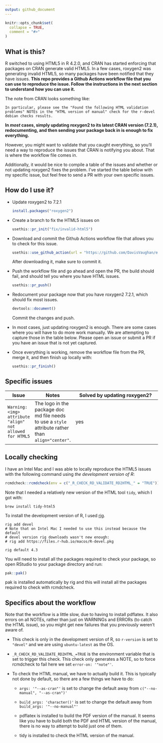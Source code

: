 ```yaml
---
output: github_document
---
```


<!-- README.md is generated from README.Rmd. Please edit that file -->

```r
knitr::opts_chunk$set(
  collapse = TRUE,
  comment = "#>"
)
```

## What is this?

R switched to using HTML5 in R 4.2.0, and CRAN has started enforcing that packages on CRAN generate valid HTML5. In a few cases, roxygen2 was generating invalid HTML5, so many packages have been notified that they have issues. **This repo provides a Github Actions workflow file that you can use to reproduce the issue. Follow the instructions in the next section to understand how you can use it.**


The note from CRAN looks something like:

```
In particular, please see the "Found the following HTML validation
problems" NOTEs in the "HTML version of manual" check for the r-devel
debian checks results.  
```

**In _most_ cases, simply updating roxygen2 to its latest CRAN version (7.2.1), redocumenting, and then sending your package back in is enough to fix everything.**

However, you might want to validate that you caught everything, so you'll need a way to reproduce the issues that CRAN is notifying you about. That is where the workflow file comes in.

Additionally, it would be nice to compile a table of the issues and whether or not updating roxygen2 fixes the problem. I've started the table below with my specific issue, but feel free to send a PR with your own specific issues.

## How do I use it?

- Update roxygen2 to 7.2.1

  ``` r
  install.packages("roxygen2")
  ```

- Create a branch to fix the HTML5 issues on

  ``` r
  usethis::pr_init("fix/invalid-html5")
  ```

- Download and commit the Github Actions workflow file that allows you to check for this issue.

  ``` r
  usethis::use_github_action(url = "https://github.com/DavisVaughan/extrachecks-html5/blob/main/R-CMD-check-HTML5.yaml")
  ```
  
  After downloading it, make sure to commit it.
  
- Push the workflow file and go ahead and open the PR, the build should fail, and should tell you where you have HTML issues.

  ``` r
  usethis::pr_push()
  ```
  
- Redocument your package now that you have roxygen2 7.2.1, which should fix most issues.

  ``` r
  devtools::document()
  ```
  
  Commit the changes and push.
  
- In most cases, just updating roxygen2 is enough. There are some cases where you will have to do more work manually. We are attempting to capture those in the table below. Please open an issue or submit a PR if you have an issue that is not yet captured.

- Once everything is working, remove the workflow file from the PR, merge it, and then finish up locally with:

  ``` r
  usethis::pr_finish()
  ```

## Specific issues

Issue | Notes | Solved by updating roxygen2?
----- | ----- | ----------------------------
`Warning: <img> attribute "align" not allowed for HTML5` | The logo in the package doc md file needs to use a `style` attribute rather than `align="center"`. | yes


## Locally checking

I have an Intel Mac and I was able to locally reproduce the HTML5 issues with the following command using _the development version of R_:

``` r
rcmdcheck::rcmdcheck(env = c("_R_CHECK_RD_VALIDATE_RD2HTML_" = "TRUE"))
```

Note that I needed a relatively new version of the HTML tool `tidy`, which I got with:

```
brew install tidy-html5
```

To install the development version of R, I used [rig](https://github.com/r-lib/rig).

```
rig add devel
# Note that on Intel Mac I needed to use this instead because the default
# devel version rig downloads wasn't new enough:
# rig add https://files.r-hub.io/macos/R-devel.pkg

rig default 4.3
```

You will need to install all the packages required to check your package, so open RStudio to your package directory and run:

``` r
pak::pak()
```

pak is installed automatically by rig and this will install all the packages required to check with rcmdcheck.

## Specifics about the workflow

Note that the workflow is a little slow, due to having to install pdflatex. It also errors on all NOTEs, rather than just on WARNINGs and ERRORs (to catch the HTML issue), so you might get new failures that you previously weren't aware of.

- This check is only in the development version of R, so `r-version` is set to `"devel"` and we are using `ubuntu-latest` as the OS.

- `_R_CHECK_RD_VALIDATE_RD2HTML_=TRUE` is the environment variable that is set to trigger this check. This check only generates a NOTE, so to force rcmdcheck to fail here we set `error-on: '"note"'`.

- To check the HTML manual, we have to actually build it. This is typically not done by default, so there are a few things we have to do:

  - `args: '"--as-cran"'` is set to change the default away from `c("--no-manual", "--as-cran")'`
  
  - `build_args: 'character()'` is set to change the default away from `build_args: '"--no-manual"'`
  
  - pdflatex is installed to build the PDF version of the manual. It seems like you have to build both the PDF and HTML version of the manual, there is no way to attempt to build just one of them.
  
  - tidy is installed to check the HTML version of the manual.
